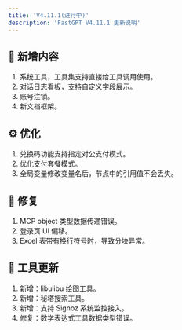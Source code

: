 ```yaml
---
title: 'V4.11.1(进行中)'
description: 'FastGPT V4.11.1 更新说明'
---
```


## 🚀 新增内容

1. 系统工具，工具集支持直接给工具调用使用。
2. 对话日志看板，支持自定义字段展示。
3. 账号注销。
4. 新文档框架。

## ⚙️ 优化

1. 兑换码功能支持指定对公支付模式。
2. 优化支付套餐模式。
3. 全局变量修改变量名后，节点中的引用值不会丢失。

## 🐛 修复

1. MCP object 类型数据传递错误。
2. 登录页 UI 偏移。
3. Excel 表带有换行符号时，导致分块异常。

## 🔨 工具更新

1. 新增：libulibu 绘图工具。
2. 新增：秘塔搜索工具。
3. 新增：支持 Signoz 系统监控接入。
4. 修复：数学表达式工具数据类型错误。
